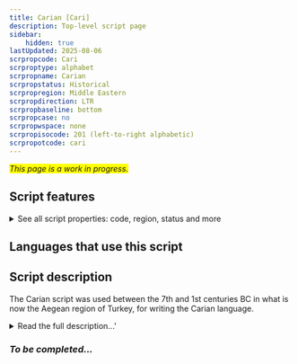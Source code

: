 ```yaml
---
title: Carian [Cari]
description: Top-level script page
sidebar:
    hidden: true
lastUpdated: 2025-08-06
scrpropcode: Cari
scrproptype: alphabet
scrpropname: Carian
scrpropstatus: Historical
scrpropregion: Middle Eastern
scrpropdirection: LTR
scrpropbaseline: bottom
scrpropcase: no
scrpropwspace: none
scrpropisocode: 201 (left-to-right alphabetic)
scrpropotcode: cari
---
```


<span style='background-color:yellow'>_This page is a work in progress._</span>


## Script features

<details>
<summary> See all script properties: code, region, status and more</summary>
<ScriptInfo />
</details>

## Languages that use this script

<WsList script='Cari' wsMax='5' />

## Script description

The Carian script was used between the 7th and 1st centuries BC in what is now the Aegean region of Turkey, for writing the Carian language.

<details><summary>Read the full description...'</summary>_Not yet available._</details>

### _To be completed..._

